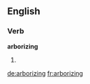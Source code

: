 ==English==

===Verb===
'''arborizing'''

# {{present participle of|[[arborize]]}}

[[de:arborizing]]
[[fr:arborizing]]